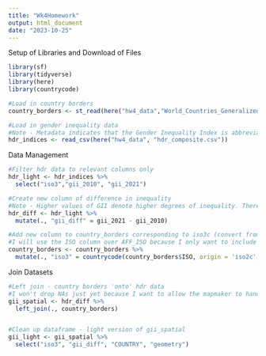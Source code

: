 ```yaml
---
title: "Wk4Homework"
output: html_document
date: "2023-10-25"
---
```


Setup of Libraries and Download of Files
```r

library(sf)
library(tidyverse)
library(here)
library(countrycode)

#Load in country borders
country_borders <- st_read(here("hw4_data","World_Countries_Generalized","World_Countries_Generalized.shp"))

#Load in gender inequality data
#Note - Metadata indicates that the Gender Inequality Index is abbreviated 'GII', distinct from the Gender Development Index (GDI)
hdr_indices <- read_csv(here("hw4_data", "hdr_composite.csv"))

```

Data Management
```r

#Filter hdr data to relevant columns only
hdr_light <- hdr_indices %>%
  select("iso3","gii_2010", "gii_2021")

#Create new column of difference in inequality
#Note - Higher values of GII denote higher degrees of inequality. Therefore, negative values in the difference column imply improvements to gender inequality in corresponding countries
hdr_diff <- hdr_light %>%
  mutate(., "gii_diff" = gii_2021 - gii_2010)

#Add new column to country_borders corresponding to iso3c (convert from iso2c)
#I will use the ISO column over AFF_ISO because I only want to include sovereign states and not overseas territories like Aruba or American Samoa
country_borders <- country_borders %>%
  mutate(., "iso3" = countrycode(country_borders$ISO, origin = 'iso2c', destination = 'iso3c'))

```

Join Datasets
```r

#Left join - country borders 'onto' hdr data
#I won't drop NAs just yet because I want to allow the mapmaker to handle those cases as they please
gii_spatial <- hdr_diff %>%
  left_join(., country_borders)


#Clean up dataframe - light version of gii_spatial
gii_light <- gii_spatial %>%
  select("iso3", "gii_diff", "COUNTRY", "geometry")

```



